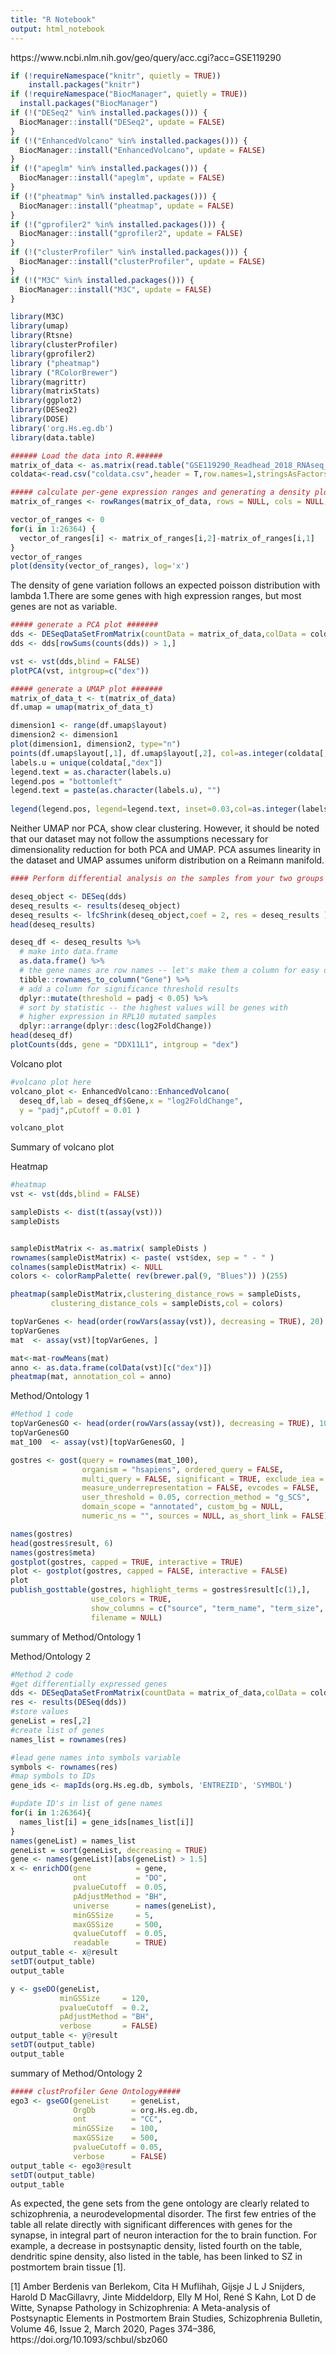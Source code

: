 ```yaml
---
title: "R Notebook"
output: html_notebook
---
```


https://www.ncbi.nlm.nih.gov/geo/query/acc.cgi?acc=GSE119290

```r
if (!requireNamespace("knitr", quietly = TRUE))
    install.packages("knitr")
if (!requireNamespace("BiocManager", quietly = TRUE))
  install.packages("BiocManager")
if (!("DESeq2" %in% installed.packages())) {
  BiocManager::install("DESeq2", update = FALSE)
}
if (!("EnhancedVolcano" %in% installed.packages())) {
  BiocManager::install("EnhancedVolcano", update = FALSE)
}
if (!("apeglm" %in% installed.packages())) {
  BiocManager::install("apeglm", update = FALSE)
}
if (!("pheatmap" %in% installed.packages())) {
  BiocManager::install("pheatmap", update = FALSE)
}
if (!("gprofiler2" %in% installed.packages())) {
  BiocManager::install("gprofiler2", update = FALSE)
}
if (!("clusterProfiler" %in% installed.packages())) {
  BiocManager::install("clusterProfiler", update = FALSE)
}
if (!("M3C" %in% installed.packages())) {
  BiocManager::install("M3C", update = FALSE)
}
```


```r
library(M3C)
library(umap)
library(Rtsne)
library(clusterProfiler)
library(gprofiler2)
library ("pheatmap")
library ("RColorBrewer")
library(magrittr)
library(matrixStats)
library(ggplot2)
library(DESeq2)
library(DOSE)
library('org.Hs.eg.db')
library(data.table)
```



```r
###### Load the data into R.######
matrix_of_data <- as.matrix(read.table("GSE119290_Readhead_2018_RNAseq_gene_counts.txt"))
coldata<-read.csv("coldata.csv",header = T,row.names=1,stringsAsFactors=T)
```

```r
##### calculate per-gene expression ranges and generating a density plot #####
matrix_of_ranges <- rowRanges(matrix_of_data, rows = NULL, cols = NULL, na.rm = FALSE, dim. = dim(matrix_of_data), useNames = NA)

vector_of_ranges <- 0
for(i in 1:26364) {
  vector_of_ranges[i] <- matrix_of_ranges[i,2]-matrix_of_ranges[i,1]
}
vector_of_ranges
plot(density(vector_of_ranges), log='x')
```
The density of gene variation follows an expected poisson distribution with lambda 1.There are some genes with high expression ranges, but most genes are not as variable.


```r
##### generate a PCA plot #######
dds <- DESeqDataSetFromMatrix(countData = matrix_of_data,colData = coldata,design = ~ dex)
dds <- dds[rowSums(counts(dds)) > 1,]

vst <- vst(dds,blind = FALSE)
plotPCA(vst, intgroup=c("dex"))
```
```r
##### generate a UMAP plot #######
matrix_of_data_t <- t(matrix_of_data)
df.umap = umap(matrix_of_data_t)

dimension1 <- range(df.umap$layout)
dimension2 <- dimension1
plot(dimension1, dimension2, type="n")
points(df.umap$layout[,1], df.umap$layout[,2], col=as.integer(coldata[,"dex"])+2, cex=2, pch=20)
labels.u = unique(coldata[,"dex"])
legend.text = as.character(labels.u)
legend.pos = "bottomleft"
legend.text = paste(as.character(labels.u), "")
 
legend(legend.pos, legend=legend.text, inset=0.03,col=as.integer(labels.u)+2,bty="n", pch=20, cex=1)
```

Neither UMAP nor PCA, show clear clustering. However, it should be noted that our dataset may not follow the assumptions necessary for dimensionality reduction for both PCA and UMAP. PCA assumes linearity in the dataset and UMAP assumes uniform distribution on a Reimann manifold.


```r
#### Perform differential analysis on the samples from your two groups #####

deseq_object <- DESeq(dds)
deseq_results <- results(deseq_object)
deseq_results <- lfcShrink(deseq_object,coef = 2, res = deseq_results )
head(deseq_results)

deseq_df <- deseq_results %>%
  # make into data.frame
  as.data.frame() %>%
  # the gene names are row names -- let's make them a column for easy display
  tibble::rownames_to_column("Gene") %>%
  # add a column for significance threshold results
  dplyr::mutate(threshold = padj < 0.05) %>%
  # sort by statistic -- the highest values will be genes with
  # higher expression in RPL10 mutated samples
  dplyr::arrange(dplyr::desc(log2FoldChange))
head(deseq_df)
plotCounts(dds, gene = "DDX11L1", intgroup = "dex")
```


Volcano plot

```r
#volcano plot here
volcano_plot <- EnhancedVolcano::EnhancedVolcano(
  deseq_df,lab = deseq_df$Gene,x = "log2FoldChange",
  y = "padj",pCutoff = 0.01 )

volcano_plot
```

Summary of volcano plot


Heatmap

```r
#heatmap
vst <- vst(dds,blind = FALSE)

sampleDists <- dist(t(assay(vst)))
sampleDists


sampleDistMatrix <- as.matrix( sampleDists )
rownames(sampleDistMatrix) <- paste( vst$dex, sep = " - " )
colnames(sampleDistMatrix) <- NULL
colors <- colorRampPalette( rev(brewer.pal(9, "Blues")) )(255)

pheatmap(sampleDistMatrix,clustering_distance_rows = sampleDists,
         clustering_distance_cols = sampleDists,col = colors)

topVarGenes <- head(order(rowVars(assay(vst)), decreasing = TRUE), 20)
topVarGenes
mat  <- assay(vst)[topVarGenes, ]

mat<-mat-rowMeans(mat)
anno <- as.data.frame(colData(vst)[c("dex")])
pheatmap(mat, annotation_col = anno)
```

Method/Ontology 1
```r
#Method 1 code
topVarGenesGO <- head(order(rowVars(assay(vst)), decreasing = TRUE), 100)
topVarGenesGO
mat_100  <- assay(vst)[topVarGenesGO, ]

gostres <- gost(query = rownames(mat_100), 
                organism = "hsapiens", ordered_query = FALSE, 
                multi_query = FALSE, significant = TRUE, exclude_iea = FALSE, 
                measure_underrepresentation = FALSE, evcodes = FALSE, 
                user_threshold = 0.05, correction_method = "g_SCS", 
                domain_scope = "annotated", custom_bg = NULL, 
                numeric_ns = "", sources = NULL, as_short_link = FALSE)

names(gostres)
head(gostres$result, 6)
names(gostres$meta)
gostplot(gostres, capped = TRUE, interactive = TRUE)
plot <- gostplot(gostres, capped = FALSE, interactive = FALSE)
plot
publish_gosttable(gostres, highlight_terms = gostres$result[c(1),],
                  use_colors = TRUE, 
                  show_columns = c("source", "term_name", "term_size", "intersection_size"),
                  filename = NULL)


```

summary of Method/Ontology 1

Method/Ontology 2
```r
#Method 2 code
#get differentially expressed genes
dds <- DESeqDataSetFromMatrix(countData = matrix_of_data,colData = coldata,design = ~ dex)
res <- results(DESeq(dds))
#store values
geneList = res[,2]
#create list of genes
names_list = rownames(res)

#lead gene names into symbols variable
symbols <- rownames(res)
#map symbols to IDs
gene_ids <- mapIds(org.Hs.eg.db, symbols, 'ENTREZID', 'SYMBOL')

#update ID's in list of gene names
for(i in 1:26364){
  names_list[i] = gene_ids[names_list[i]]
}
names(geneList) = names_list
geneList = sort(geneList, decreasing = TRUE)
gene <- names(geneList)[abs(geneList) > 1.5]
x <- enrichDO(gene          = gene,
              ont           = "DO",
              pvalueCutoff  = 0.05,
              pAdjustMethod = "BH",
              universe      = names(geneList),
              minGSSize     = 5,
              maxGSSize     = 500,
              qvalueCutoff  = 0.05,
              readable      = TRUE)
output_table <- x@result
setDT(output_table)
output_table
```
```r
y <- gseDO(geneList,
           minGSSize     = 120,
           pvalueCutoff  = 0.2,
           pAdjustMethod = "BH",
           verbose       = FALSE)
output_table <- y@result
setDT(output_table)
output_table
```

summary of Method/Ontology 2


```r
##### clustProfiler Gene Ontology#####
ego3 <- gseGO(geneList     = geneList,
              OrgDb        = org.Hs.eg.db,
              ont          = "CC",
              minGSSize    = 100,
              maxGSSize    = 500,
              pvalueCutoff = 0.05,
              verbose      = FALSE)
output_table <- ego3@result
setDT(output_table)
output_table
```

As expected, the gene sets from the gene ontology are clearly related to schizophrenia, a neurodevelopmental disorder. The first few entries of the table all relate directly with significant differences with genes for the synapse, in integral part of neuron interaction for the to brain function. For example, a decrease in postsynaptic density, listed fourth on the table, dendritic spine density, also listed in the table, has been linked to SZ in postmortem brain tissue [1].

[1] Amber Berdenis van Berlekom, Cita H Muflihah, Gijsje J L J Snijders, Harold D MacGillavry, Jinte Middeldorp, Elly M Hol, René S Kahn, Lot D de Witte, Synapse Pathology in Schizophrenia: A Meta-analysis of Postsynaptic Elements in Postmortem Brain Studies, Schizophrenia Bulletin, Volume 46, Issue 2, March 2020, Pages 374–386, https://doi.org/10.1093/schbul/sbz060